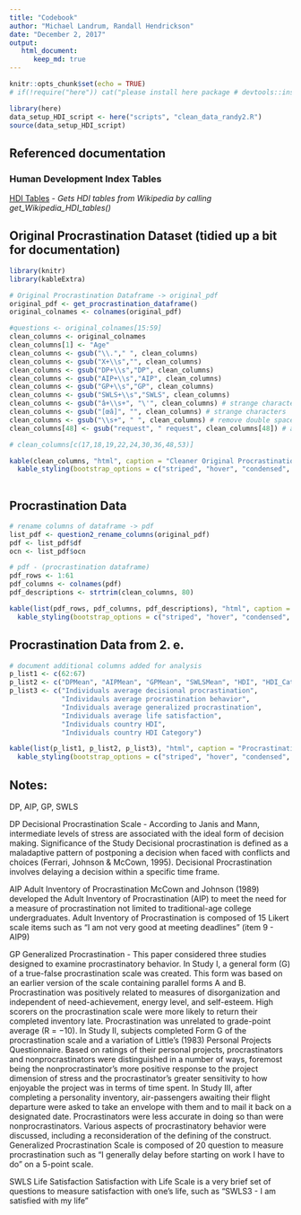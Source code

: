 ```yaml
---
title: "Codebook"
author: "Michael Landrum, Randall Hendrickson"
date: "December 2, 2017"
output: 
   html_document:
      keep_md: true
---
```


```r
knitr::opts_chunk$set(echo = TRUE)
# if(!require("here")) cat("please install here package # devtools::install_github(\"krlmlr/here\")")

library(here)
data_setup_HDI_script <- here("scripts", "clean_data_randy2.R")
source(data_setup_HDI_script)
```

## Referenced documentation

### Human Development Index Tables
[HDI Tables](presentation/HDI_Tables.md) - *Gets HDI tables from Wikipedia by calling get_Wikipedia_HDI_tables() *




## Original Procrastination Dataset (tidied up a bit for documentation)

```r
library(knitr)
library(kableExtra)

# Original Procrastination Dataframe -> original_pdf
original_pdf <- get_procrastination_dataframe()
original_colnames <- colnames(original_pdf)

#questions <- original_colnames[15:59]
clean_columns <- original_colnames
clean_columns[1] <- "Age"
clean_columns <- gsub("\\."," ", clean_columns)
clean_columns <- gsub("X+\\s","", clean_columns)
clean_columns <- gsub("DP+\\s","DP", clean_columns)
clean_columns <- gsub("AIP+\\s","AIP", clean_columns)
clean_columns <- gsub("GP+\\s","GP", clean_columns)
clean_columns <- gsub("SWLS+\\s","SWLS", clean_columns)
clean_columns <- gsub("â+\\s+", "\'", clean_columns) # strange character
clean_columns <- gsub("[œâ]", "", clean_columns) # strange characters
clean_columns <- gsub("\\s+", " ", clean_columns) # remove double spaces
clean_columns[48] <- gsub("request", " request", clean_columns[48]) # add space after single quote

# clean_columns[c(17,18,19,22,24,30,36,48,53)]

kable(clean_columns, "html", caption = "Cleaner Original Procrastination Dataframe", row.names=TRUE) %>%
  kable_styling(bootstrap_options = c("striped", "hover", "condensed", "responsive"), full_width = F, position = "left") 
    
```

## Procrastination Data

```r

# rename columns of dataframe -> pdf
list_pdf <- question2_rename_columns(original_pdf)
pdf <- list_pdf$df
ocn <- list_pdf$ocn

# pdf - (procrastination dataframe)
pdf_rows <- 1:61
pdf_columns <- colnames(pdf)
pdf_descriptions <- strtrim(clean_columns, 80)

kable(list(pdf_rows, pdf_columns, pdf_descriptions), "html", caption = "Procrastination Data", row.names=FALSE) %>%
  kable_styling(bootstrap_options = c("striped", "hover", "condensed", "responsive"), full_width = F, position = "left") 

```

## Procrastination Data from 2. e.

```r

# document additional columns added for analysis
p_list1 <- c(62:67)
p_list2 <- c("DPMean", "AIPMean", "GPMean", "SWLSMean", "HDI", "HDI_Category")
p_list3 <- c("Individuals average decisional procrastination",
             "Individauls average procrastination behavior",
             "Individuals average generalized procrastination",
             "Individuals average life satisfaction",
             "Individuals country HDI",
             "Individuals country HDI Category")

kable(list(p_list1, p_list2, p_list3), "html", caption = "Procrastination Data - additional columns", row.names=FALSE) %>%
  kable_styling(bootstrap_options = c("striped", "hover", "condensed", "responsive"), full_width = F, position = "left") 

```


## Notes:

DP, AIP, GP, SWLS

DP
  Decisional Procrastination Scale - According to Janis and Mann, intermediate levels of stress are associated with the ideal form of decision making.
  Significance of the Study Decisional procrastination is defined as a maladaptive pattern of postponing a decision when faced with conflicts and choices (Ferrari, Johnson & McCown, 1995). 
Decisional Procrastination involves delaying a decision within a specific time frame.

AIP 
Adult Inventory of Procrastination
McCown and Johnson (1989) developed the Adult Inventory of Procrastination (AIP) to meet the need for a measure of procrastination not limited to traditional-age college undergraduates. 
Adult Inventory of Procrastination is composed of 15 Likert scale items such as "I am not very good at meeting deadlines" (item 9 - AIP9)

GP
Generalized Procrastination - 
This paper considered three studies designed to examine procrastinatory behavior. In Study I, a general form (G) of a true-false procrastination scale was created. This form was based on an earlier version of the scale containing parallel forms A and B. Procrastination was positively related to measures of disorganization and independent of need-achievement, energy level, and self-esteem. High scorers on the procrastination scale were more likely to return their completed inventory late. Procrastination was unrelated to grade-point average (R = −10). In Study II, subjects completed Form G of the procrastination scale and a variation of Little's (1983) Personal Projects Questionnaire. Based on ratings of their personal projects, procrastinators and nonprocrastinators were distinguished in a number of ways, foremost being the nonprocrastinator's more positive response to the project dimension of stress and the procrastinator's greater sensitivity to how enjoyable the project was in terms of time spent. In Study III, after completing a personality inventory, air-passengers awaiting their flight departure were asked to take an envelope with them and to mail it back on a designated date. Procrastinators were less accurate in doing so than were nonprocrastinators. Various aspects of procrastinatory behavior were discussed, including a reconsideration of the defining of the construct.
Generalized Procrastination Scale is composed of 20 question to measure procrastination such as “I generally delay before starting on work I have to do” on a 5-point scale. 

SWLS
Life Satisfaction
Satisfaction with Life Scale is a very brief set of questions to measure satisfaction with one's life, such as "SWLS3 - I am satisfied with my life"
